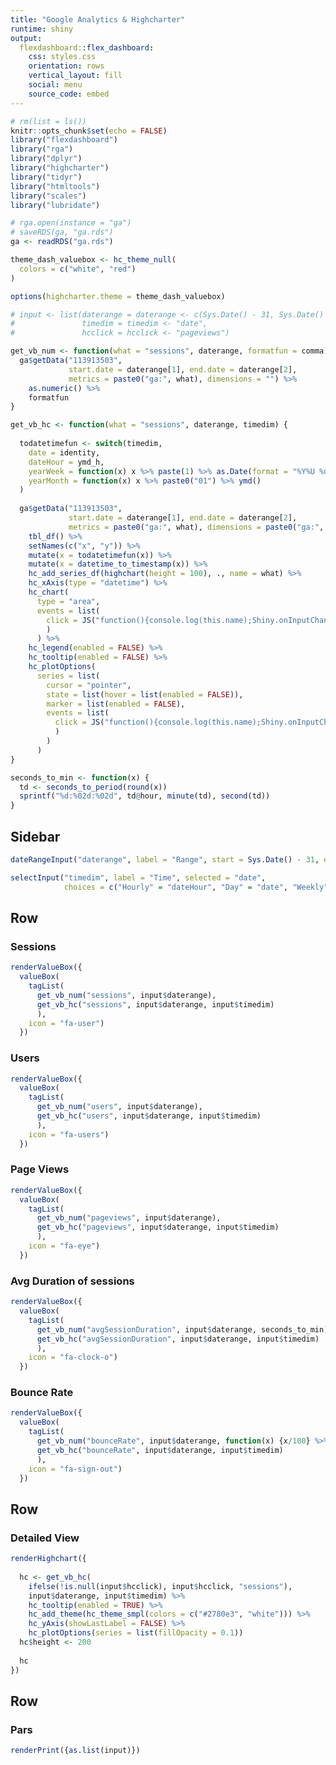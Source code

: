 ---
title: "Google Analytics & Highcharter"
runtime: shiny
output: 
  flexdashboard::flex_dashboard:
    css: styles.css
    orientation: rows
    vertical_layout: fill
    social: menu
    source_code: embed
---

```{r setup, include=FALSE}
# rm(list = ls())
knitr::opts_chunk$set(echo = FALSE)
library("flexdashboard")
library("rga")
library("dplyr")
library("highcharter")
library("tidyr")
library("htmltools")
library("scales")
library("lubridate")

# rga.open(instance = "ga")
# saveRDS(ga, "ga.rds")
ga <- readRDS("ga.rds")

theme_dash_valuebox <- hc_theme_null(
  colors = c("white", "red")
)

options(highcharter.theme = theme_dash_valuebox) 

# input <- list(daterange = daterange <- c(Sys.Date() - 31, Sys.Date() - 1),
#               timedim = timedim <- "date",
#               hcclick = hcclick <- "pageviews")

get_vb_num <- function(what = "sessions", daterange, formatfun = comma) {
  ga$getData("113913503",
             start.date = daterange[1], end.date = daterange[2],
             metrics = paste0("ga:", what), dimensions = "") %>% 
    as.numeric() %>% 
    formatfun
}

get_vb_hc <- function(what = "sessions", daterange, timedim) {
  
  todatetimefun <- switch(timedim,
    date = identity,
    dateHour = ymd_h,
    yearWeek = function(x) x %>% paste(1) %>% as.Date(format = "%Y%U %u"),
    yearMonth = function(x) x %>% paste0("01") %>% ymd()
  )
  
  ga$getData("113913503",
             start.date = daterange[1], end.date = daterange[2],
             metrics = paste0("ga:", what), dimensions = paste0("ga:", timedim)) %>% 
    tbl_df() %>% 
    setNames(c("x", "y")) %>% 
    mutate(x = todatetimefun(x)) %>% 
    mutate(x = datetime_to_timestamp(x)) %>% 
    hc_add_series_df(highchart(height = 100), ., name = what) %>% 
    hc_xAxis(type = "datetime") %>% 
    hc_chart(
      type = "area",
      events = list(
        click = JS("function(){console.log(this.name);Shiny.onInputChange('hcclick', this.series[0].name)}")
        )
      ) %>% 
    hc_legend(enabled = FALSE) %>% 
    hc_tooltip(enabled = FALSE) %>% 
    hc_plotOptions(
      series = list(
        cursor = "pointer",
        state = list(hover = list(enabled = FALSE)),
        marker = list(enabled = FALSE),
        events = list(
          click = JS("function(){console.log(this.name);Shiny.onInputChange('hcclick', this.name)}")
          )
        )
      )
}

seconds_to_min <- function(x) {
  td <- seconds_to_period(round(x))
  sprintf("%d:%02d:%02d", td@hour, minute(td), second(td)) 
}
```


Sidebar {.sidebar}
-----------------------------------------------------------------------

```{r}
dateRangeInput("daterange", label = "Range", start = Sys.Date() - 31, end = Sys.Date() - 1)

selectInput("timedim", label = "Time", selected = "date",
            choices = c("Hourly" = "dateHour", "Day" = "date", "Weekly" = "yearWeek", "Month" = "yearMonth"))
```


Row
-----------------------------------------------------------------------

### Sessions  {.value-box}
```{r}
renderValueBox({
  valueBox(
    tagList(
      get_vb_num("sessions", input$daterange),
      get_vb_hc("sessions", input$daterange, input$timedim)
      ),
    icon = "fa-user")
  })
```

### Users {.value-box}
```{r}
renderValueBox({
  valueBox(
    tagList(
      get_vb_num("users", input$daterange),
      get_vb_hc("users", input$daterange, input$timedim)
      ),
    icon = "fa-users")
  })
```

### Page Views {.value-box}
```{r}
renderValueBox({
  valueBox(
    tagList(
      get_vb_num("pageviews", input$daterange),
      get_vb_hc("pageviews", input$daterange, input$timedim)
      ),
    icon = "fa-eye")
  })
```


### Avg Duration of sessions {.value-box}
```{r}
renderValueBox({
  valueBox(
    tagList(
      get_vb_num("avgSessionDuration", input$daterange, seconds_to_min),
      get_vb_hc("avgSessionDuration", input$daterange, input$timedim)
      ),
    icon = "fa-clock-o")
  })
```

### Bounce Rate {.value-box}
```{r}
renderValueBox({
  valueBox(
    tagList(
      get_vb_num("bounceRate", input$daterange, function(x) {x/100} %>% percent),
      get_vb_hc("bounceRate", input$daterange, input$timedim)
      ),
    icon = "fa-sign-out")
  })
```

Row
-----------------------------------------------------------------------

### Detailed View
```{r}
renderHighchart({
  
  hc <- get_vb_hc(
    ifelse(!is.null(input$hcclick), input$hcclick, "sessions"),
    input$daterange, input$timedim) %>%
    hc_tooltip(enabled = TRUE) %>% 
    hc_add_theme(hc_theme_smpl(colors = c("#2780e3", "white"))) %>% 
    hc_yAxis(showLastLabel = FALSE) %>% 
    hc_plotOptions(series = list(fillOpacity = 0.1))
  hc$height <- 200
  
  hc
})
```


Row
-----------------------------------------------------------------------
### Pars

```{r}
renderPrint({as.list(input)})
```

